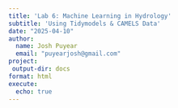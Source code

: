 ```yaml
---
title: 'Lab 6: Machine Learning in Hydrology'
subtitle: 'Using Tidymodels & CAMELS Data'
date: "2025-04-10"
author: 
  name: Josh Puyear
  email: "puyearjosh@gmail.com" 
project:
 output-dir: docs
format: html
execute:
  echo: true
---
```


